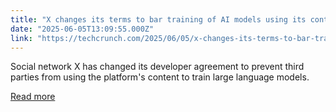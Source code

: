 ```yaml
---
title: "X changes its terms to bar training of AI models using its content"
date: "2025-06-05T13:09:55.000Z"
link: "https://techcrunch.com/2025/06/05/x-changes-its-terms-to-bar-training-of-ai-models-using-its-content/"
---
```


Social network X has changed its developer agreement to prevent third parties from using the platform's content to train large language models.

[Read more](https://techcrunch.com/2025/06/05/x-changes-its-terms-to-bar-training-of-ai-models-using-its-content/)
